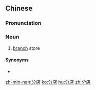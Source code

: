 ==Chinese==
{{zh-forms}}

===Pronunciation===
{{zh-pron
|m=fēndiàn
|c=fan1 dim3
|mn=hun-tiàm
|cat=n
}}

===Noun===
{{zh-noun}}

# [[branch]] store

====Synonyms====
* {{zh-l|支店}}

[[zh-min-nan:分店]]
[[ko:分店]]
[[hu:分店]]
[[zh:分店]]